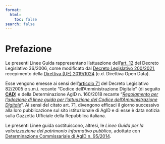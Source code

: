 ```yaml
---
format:
  html:
    toc: false
search: false
---
```


# Prefazione {.unnumbered}

Le presenti Linee Guida rappresentano l'attuazione dell'[art. 12](https://www.normattiva.it/uri-res/N2Ls?urn:nir:stato:decreto.legislativo:2006-01-24;36~art12) del Decreto Legislativo 36/2006, come modificato dal [Decreto Legislativo 200/2021](https://www.normattiva.it/uri-res/N2Ls?urn:nir:stato:decreto.legislativo:2021-11-08;200), recepimento della [Direttiva (UE) 2019/1024](https://eur-lex.europa.eu/legal-content/IT/TXT/?uri=CELEX:32019L1024) (c.d. Direttiva Open Data).

Esse vengono emesse ai sensi dell'[articolo 71](https://www.normattiva.it/uri-res/N2Ls?urn:nir:stato:decreto.legislativo:2005-03-07;82~art71) del Decreto Legislativo 82/2005 e s.m.i. recante "Codice dell'Amministrazione Digitale" (di seguito **[CAD](capitolo-2.qmd#CAD)**) e della Determinazione AgID n. 160/2018 recante "*[Regolamento per l'adozione di linee guida per l'attuazione del Codice dell'Amministrazione Digitale](https://trasparenza.agid.gov.it/archivio19_regolamenti_0_5376.html)*". Ai sensi del citato art. 71, divengono efficaci il giorno successivo alla loro pubblicazione sul sito istituzionale di AgID e di esse è data notizia sulla Gazzetta Ufficiale della Repubblica italiana.

Le presenti Linee guida sostituiscono, altresì, le *Linee Guida per la valorizzazione del patrimonio informativo pubblico*, adottate con [Determinazione Commissariale di AgID n. 95/2014](https://www.agid.gov.it/sites/default/files/repository_files/leggi_decreti_direttive/dt_cs_95_2014dig_linee_guida_open_data_art_52.pdf).
